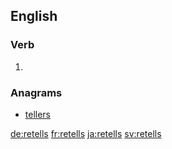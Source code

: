 ==English==

===Verb===
{{head|en}}

# {{en-third-person singular of|retell}}

===Anagrams===
* [[tellers#English|tellers]]

[[de:retells]]
[[fr:retells]]
[[ja:retells]]
[[sv:retells]]